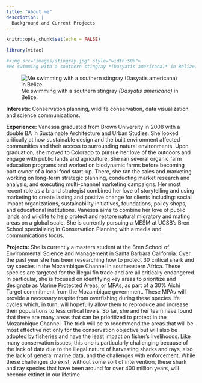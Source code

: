 ```yaml
---
title: "About me"
description: |
  Background and Current Projects
---
```


```r
knitr::opts_chunk$set(echo = FALSE)

library(vitae)

#<img src="images/stingray.jpg" style="width:50%">
#Me swimming with a southern stingray *(Dasyatis americana)* in Belize.

```

![Me swimming with a southern stingray *(Dasyatis americana)* in Belize.](stingray.jpg)

**Interests:** 
Conservation planning, wildlife conservation, data visualization and science communications.

**Experience:**
Vanessa graduated from Brown University in 2008 with a double BA in Sustainable Architecture and Urban Studies. She looked critically at how sustainable design and the built environment affected communities and their access to surrounding natural environments. Upon graduation, she moved to Colorado to pursue her love of the outdoors and engage with public lands and agriculture. She ran several organic farm education programs and worked on biodynamic farms before becoming part owner of a local food start-up. There, she ran the sales and marketing working on long-term strategic planning, conducting market research and analysis, and executing multi-channel marketing campaigns. Her most recent role as a brand strategist combined her love of storytelling and using marketing to create lasting and positive change for clients including: social impact organizations, sustainability initiatives, foundations, policy shops, and educational institutions. Vanessa aims to combine her love of public lands and wildlife to help protect and restore natural migratory and mating areas on a global scale. She is currently pursuing a MESM at UCSB’s Bren School specializing in Conservation Planning with a media and communications focus.

**Projects:**
She is currently a masters student at the Bren School of Environmental Science and Management in Santa Barbara California. Over the past year she has been researching how to protect 30 critical shark and ray species in the Mozambique Channel in southeastern Africa. These species are targeted for the illegal fin trade and are all critically endangered. In particular, she is focused on identifying key areas to prioritize and designate as Marine Protected Areas, or MPAs, as part of a 30% Aichi Target commitment from the Mozambique government. These MPAs will provide a necessary respite from overfishing during these species life cycles which, in turn, will hopefully allow them to reproduce and increase their populations to less critical levels. So far, she and her team have found that there are many areas that can be prioritized to protect in the Mozambique Channel. The trick will be to recommend the areas that will be most effective not only for the conservation objective but will also be adopted by fisheries and have the least impact on fisher’s livelihoods. Like many conservation issues, this one is particularly challenging because of the lack of data due to the illegal nature of harvesting sharks and rays, also the lack of general marine data, and the challenges with enforcement. While these challenges do exist, without some sort of intervention, these shark and ray species that have been around for over 400 million years, will become extinct in our lifetime. 


